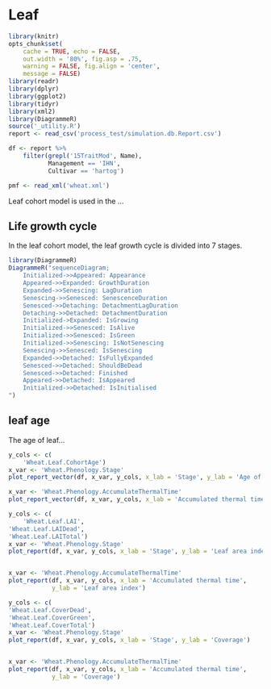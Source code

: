 # Leaf {#cha:leaf}


```r
library(knitr)
opts_chunk$set(
    cache = TRUE, echo = FALSE, 
    out.width = '80%', fig.asp = .75,
    warning = FALSE, fig.align = 'center',
    message = FALSE) 
library(readr)
library(dplyr)
library(ggplot2)
library(tidyr)
library(xml2)
library(DiagrammeR)
source('_utility.R')
report <- read_csv('process_test/simulation.db.Report.csv')

df <- report %>% 
    filter(grepl('15TraitMod', Name),
           Management == 'IHN',
           Cultivar == 'hartog')

pmf <- read_xml('wheat.xml')
```



Leaf cohort model is used in the ...

## Life growth cycle

In the leaf cohort model, the leaf growth cycle is divided into 7 stages.

```r
library(DiagrammeR)
DiagrammeR("sequenceDiagram;
	Initialized->>Appeared: Appearance 
	Appeared->>Expanded: GrowthDuration
	Expanded->>Senescing: LagDuration
	Senescing->>Senesced: SenescenceDuration
	Senesced->>Detaching: DetachmentLagDuration
	Detaching->>Detached: DetachmentDuration
	Initialized->Expanded: IsGrowing
	Initialized->>Senesced: IsAlive
	Initialized->>Senesced: IsGreen
	Initialized->>Senescing: IsNotSenescing
	Senescing->>Senesced: IsSenescing
	Expanded->>Detached: IsFullyExpanded
	Senesced->>Detached: ShouldBeDead
	Senesced->>Detached: Finished
	Appeared->>Detached: IsAppeared
	Initialized->>Detached: IsInitialised
")
```

## leaf age

The age of leaf...


<div class="fig-output">
```r
y_cols <- c(
    'Wheat.Leaf.CohortAge')
x_var <- 'Wheat.Phenology.Stage'
plot_report_vector(df, x_var, y_cols, x_lab = 'Stage', y_lab = 'Age of leaf cohort')

x_var <- 'Wheat.Phenology.AccumulateThermalTime'
plot_report_vector(df, x_var, y_cols, x_lab = 'Accumulated thermal time', y_lab = 'Age of leaf cohort')

```
</div>



<div class="fig-output">
```r
y_cols <- c(
    'Wheat.Leaf.LAI', 
'Wheat.Leaf.LAIDead',
'Wheat.Leaf.LAITotal')
x_var <- 'Wheat.Phenology.Stage'
plot_report(df, x_var, y_cols, x_lab = 'Stage', y_lab = 'Leaf area index')


x_var <- 'Wheat.Phenology.AccumulateThermalTime'
plot_report(df, x_var, y_cols, x_lab = 'Accumulated thermal time', 
            y_lab = 'Leaf area index')

```
</div>


<div class="fig-output">
```r
y_cols <- c(
'Wheat.Leaf.CoverDead',
'Wheat.Leaf.CoverGreen',
'Wheat.Leaf.CoverTotal')
x_var <- 'Wheat.Phenology.Stage'
plot_report(df, x_var, y_cols, x_lab = 'Stage', y_lab = 'Coverage')


x_var <- 'Wheat.Phenology.AccumulateThermalTime'
plot_report(df, x_var, y_cols, x_lab = 'Accumulated thermal time', 
            y_lab = 'Coverage')

```
</div>






